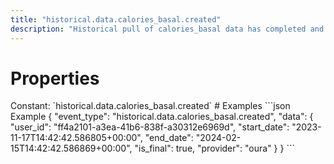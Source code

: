 ```yaml
---
title: "historical.data.calories_basal.created"
description: "Historical pull of calories_basal data has completed and you can now pull data for this resource."
---
```

# Properties
<ResponseField name="event_type" type="const string" required="true">
Constant: `historical.data.calories_basal.created`
</ResponseField>
<ResponseField name="data" type="HistoricalDataCreated" required="true">
<Expandable title="HistoricalDataCreated" defaultOpen="true">
<ResponseField name="user_id" type="string" required="true">
</ResponseField>
<ResponseField name="start_date" type="string" required="true">
</ResponseField>
<ResponseField name="end_date" type="string" required="true">
</ResponseField>
<ResponseField name="is_final" type="boolean" required="true">
</ResponseField>
<ResponseField name="provider" type="string" required="true">
</ResponseField>
</Expandable>
</ResponseField>
# Examples
<CodeGroup>
```json Example
{
  "event_type": "historical.data.calories_basal.created",
  "data": {
    "user_id": "ff4a2101-a3ea-41b6-838f-a30312e6969d",
    "start_date": "2023-11-17T14:42:42.586805+00:00",
    "end_date": "2024-02-15T14:42:42.586869+00:00",
    "is_final": true,
    "provider": "oura"
  }
}
```
</CodeGroup>
